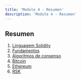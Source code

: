 ```yaml
---
title: 'Module 4 - Resumen'
description: 'Module 4 - Resumen'
---
```


## Resumen

1. [Linguagem Solidity](/courses/dev/04/solidity)
2. [Fundamentos](/courses/dev/03/fundamentals)
3. [Algoritmos de consenso](/courses/dev/03/consensus-algorithms)
4. [Bitcoin](/courses/dev/03/bitcoin)
5. [Ethereum](/courses/dev/03/ethereum)
6. [RSK](/courses/dev/03/RSK)
